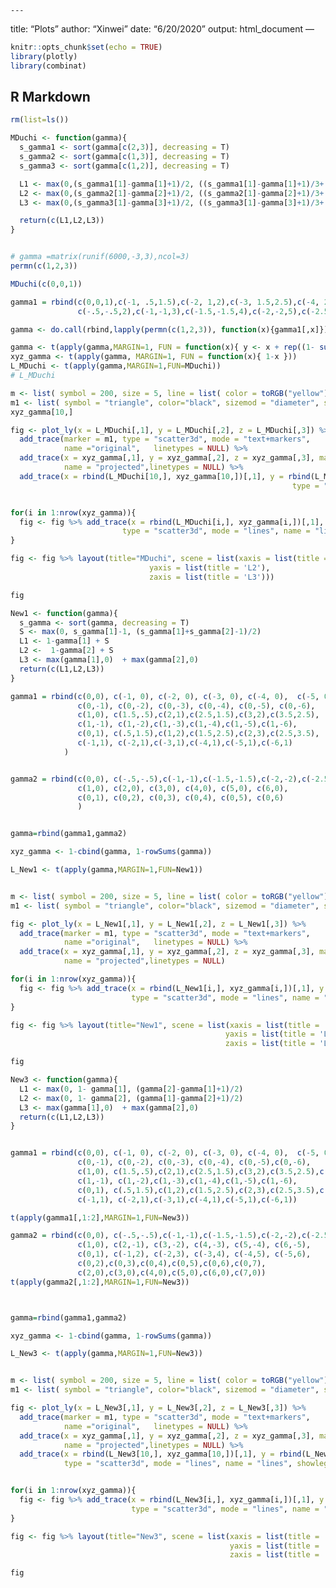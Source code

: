     ---
title: "Plots"
author: "Xinwei"
date: "6/20/2020"
output: html_document
---

```r
knitr::opts_chunk$set(echo = TRUE)
library(plotly)
library(combinat)
```

## R Markdown

```r

rm(list=ls())

MDuchi <- function(gamma){
  s_gamma1 <- sort(gamma[c(2,3)], decreasing = T)
  s_gamma2 <- sort(gamma[c(1,3)], decreasing = T)
  s_gamma3 <- sort(gamma[c(1,2)], decreasing = T)

  L1 <- max(0,(s_gamma1[1]-gamma[1]+1)/2, ((s_gamma1[1]-gamma[1]+1)/3+ (s_gamma1[2]-gamma[1]+1)/3))
  L2 <- max(0,(s_gamma2[1]-gamma[2]+1)/2, ((s_gamma2[1]-gamma[2]+1)/3+ (s_gamma2[2]-gamma[2]+1)/3))
  L3 <- max(0,(s_gamma3[1]-gamma[3]+1)/2, ((s_gamma3[1]-gamma[3]+1)/3+ (s_gamma3[2]-gamma[3]+1)/3))

  return(c(L1,L2,L3))
}


# gamma =matrix(runif(6000,-3,3),ncol=3)
permn(c(1,2,3))

MDuchi(c(0,0,1))

gamma1 = rbind(c(0,0,1),c(-1, .5,1.5),c(-2, 1,2),c(-3, 1.5,2.5),c(-4, 2,3),c(-5, 2.5,3.5),c(-6, 3,4), 
               c(-.5,-.5,2),c(-1,-1,3),c(-1.5,-1.5,4),c(-2,-2,5),c(-2.5,-2.5,6),c(-3,-3,7))

gamma <- do.call(rbind,lapply(permn(c(1,2,3)), function(x){gamma1[,x]}))

gamma <- t(apply(gamma,MARGIN=1, FUN = function(x){ y <- x + rep((1- sum(x))/3,3)}))
xyz_gamma <- t(apply(gamma, MARGIN=1, FUN = function(x){ 1-x }))
L_MDuchi <- t(apply(gamma,MARGIN=1,FUN=MDuchi))
# L_MDuchi

m <- list( symbol = 200, size = 5, line = list( color = toRGB("yellow"), width = 2 ) ) 
m1 <- list( symbol = "triangle", color="black", sizemod = "diameter", size = 5, line = list( color = "black", width = 2 ) )
xyz_gamma[10,]

fig <- plot_ly(x = L_MDuchi[,1], y = L_MDuchi[,2], z = L_MDuchi[,3]) %>%
  add_trace(marker = m1, type = "scatter3d", mode = "text+markers", 
            name ="original",   linetypes = NULL) %>%
  add_trace(x = xyz_gamma[,1], y = xyz_gamma[,2], z = xyz_gamma[,3], marker = m, type = "scatter3d", mode = "text+markers", 
            name = "projected",linetypes = NULL) %>% 
  add_trace(x = rbind(L_MDuchi[10,], xyz_gamma[10,])[,1], y = rbind(L_MDuchi[10,],xyz_gamma[10,])[,2], z = rbind(L_MDuchi[10,],xyz_gamma[10,])[,3],
                                                               type = "scatter3d", mode = "lines", name = "lines", showlegend = FALSE)


for(i in 1:nrow(xyz_gamma)){
  fig <- fig %>% add_trace(x = rbind(L_MDuchi[i,], xyz_gamma[i,])[,1], y = rbind(L_MDuchi[i,],xyz_gamma[i,])[,2], z = rbind(L_MDuchi[i,], xyz_gamma[i,])[,3],
                         type = "scatter3d", mode = "lines", name = "lines", showlegend = FALSE)
}

fig <- fig %>% layout(title="MDuchi", scene = list(xaxis = list(title = 'L1'),
                               yaxis = list(title = 'L2'),
                               zaxis = list(title = 'L3')))

```

```r
fig
```

```r

New1 <- function(gamma){
  s_gamma <- sort(gamma, decreasing = T)
  S <- max(0, s_gamma[1]-1, (s_gamma[1]+s_gamma[2]-1)/2)
  L1 <- 1-gamma[1] + S
  L2 <-  1-gamma[2] + S
  L3 <- max(gamma[1],0)  + max(gamma[2],0)
  return(c(L1,L2,L3))
}

gamma1 = rbind(c(0,0), c(-1, 0), c(-2, 0), c(-3, 0), c(-4, 0),  c(-5, 0), c(-6,0),
               c(0,-1), c(0,-2), c(0,-3), c(0,-4), c(0,-5), c(0,-6),
               c(1,0), c(1.5,.5),c(2,1),c(2.5,1.5),c(3,2),c(3.5,2.5),
               c(1,-1), c(1,-2),c(1,-3),c(1,-4),c(1,-5),c(1,-6),
               c(0,1), c(.5,1.5),c(1,2),c(1.5,2.5),c(2,3),c(2.5,3.5),
               c(-1,1), c(-2,1),c(-3,1),c(-4,1),c(-5,1),c(-6,1)
            )


gamma2 = rbind(c(0,0), c(-.5,-.5),c(-1,-1),c(-1.5,-1.5),c(-2,-2),c(-2.5,-2.5),c(-3,-3),c(-3.5,-3.5),
               c(1,0), c(2,0), c(3,0), c(4,0), c(5,0), c(6,0),
               c(0,1), c(0,2), c(0,3), c(0,4), c(0,5), c(0,6)
               )


gamma=rbind(gamma1,gamma2)

xyz_gamma <- 1-cbind(gamma, 1-rowSums(gamma))

L_New1 <- t(apply(gamma,MARGIN=1,FUN=New1))


m <- list( symbol = 200, size = 5, line = list( color = toRGB("yellow"), width = 2 ) ) 
m1 <- list( symbol = "triangle", color="black", sizemod = "diameter", size = 5, line = list( color = "black", width = 2 ) )

fig <- plot_ly(x = L_New1[,1], y = L_New1[,2], z = L_New1[,3]) %>%
  add_trace(marker = m1, type = "scatter3d", mode = "text+markers", 
            name ="original",   linetypes = NULL) %>%
  add_trace(x = xyz_gamma[,1], y = xyz_gamma[,2], z = xyz_gamma[,3], marker = m, type = "scatter3d", mode = "text+markers", 
            name = "projected",linetypes = NULL)

for(i in 1:nrow(xyz_gamma)){
  fig <- fig %>% add_trace(x = rbind(L_New1[i,], xyz_gamma[i,])[,1], y = rbind(L_New1[i,],xyz_gamma[i,])[,2], z = rbind(L_New1[i,], xyz_gamma[i,])[,3],
                           type = "scatter3d", mode = "lines", name = "lines", showlegend = FALSE)
}

fig <- fig %>% layout(title="New1", scene = list(xaxis = list(title = 'L1'),
                                                yaxis = list(title = 'L2'),
                                                zaxis = list(title = 'L3')))


```

```r
fig
```


```r
New3 <- function(gamma){
  L1 <- max(0, 1- gamma[1], (gamma[2]-gamma[1]+1)/2)
  L2 <- max(0, 1- gamma[2], (gamma[1]-gamma[2]+1)/2)
  L3 <- max(gamma[1],0)  + max(gamma[2],0)
  return(c(L1,L2,L3))
}


gamma1 = rbind(c(0,0), c(-1, 0), c(-2, 0), c(-3, 0), c(-4, 0),  c(-5, 0),  c(-6, 0),
               c(0,-1), c(0,-2), c(0,-3), c(0,-4), c(0,-5),c(0,-6),
               c(1,0), c(1.5,.5),c(2,1),c(2.5,1.5),c(3,2),c(3.5,2.5),c(4,3),
               c(1,-1), c(1,-2),c(1,-3),c(1,-4),c(1,-5),c(1,-6),
               c(0,1), c(.5,1.5),c(1,2),c(1.5,2.5),c(2,3),c(2.5,3.5),c(3,4),
               c(-1,1), c(-2,1),c(-3,1),c(-4,1),c(-5,1),c(-6,1))

t(apply(gamma1[,1:2],MARGIN=1,FUN=New3))

gamma2 = rbind(c(0,0), c(-.5,-.5),c(-1,-1),c(-1.5,-1.5),c(-2,-2),c(-2.5,-2.5),c(-3,-3),c(-3.5,-3.5),
               c(1,0), c(2,-1), c(3,-2), c(4,-3), c(5,-4), c(6,-5),
               c(0,1), c(-1,2), c(-2,3), c(-3,4), c(-4,5), c(-5,6),
               c(0,2),c(0,3),c(0,4),c(0,5),c(0,6),c(0,7),
               c(2,0),c(3,0),c(4,0),c(5,0),c(6,0),c(7,0))
t(apply(gamma2[,1:2],MARGIN=1,FUN=New3))



gamma=rbind(gamma1,gamma2)

xyz_gamma <- 1-cbind(gamma, 1-rowSums(gamma))

L_New3 <- t(apply(gamma,MARGIN=1,FUN=New3))


m <- list( symbol = 200, size = 5, line = list( color = toRGB("yellow"), width = 2 ) ) 
m1 <- list( symbol = "triangle", color="black", sizemod = "diameter", size = 5, line = list( color = "black", width = 2 ) )

fig <- plot_ly(x = L_New3[,1], y = L_New3[,2], z = L_New3[,3]) %>%
  add_trace(marker = m1, type = "scatter3d", mode = "text+markers", 
            name ="original",   linetypes = NULL) %>%
  add_trace(x = xyz_gamma[,1], y = xyz_gamma[,2], z = xyz_gamma[,3], marker = m, type = "scatter3d", mode = "text+markers", 
            name = "projected",linetypes = NULL) %>% 
  add_trace(x = rbind(L_New3[10,], xyz_gamma[10,])[,1], y = rbind(L_New3[10,],xyz_gamma[10,])[,2], z = rbind(L_New3[10,],xyz_gamma[10,])[,3],
            type = "scatter3d", mode = "lines", name = "lines", showlegend = FALSE)


for(i in 1:nrow(xyz_gamma)){
  fig <- fig %>% add_trace(x = rbind(L_New3[i,], xyz_gamma[i,])[,1], y = rbind(L_New3[i,],xyz_gamma[i,])[,2], z = rbind(L_New3[i,], xyz_gamma[i,])[,3],
                           type = "scatter3d", mode = "lines", name = "lines", showlegend = FALSE)
}

fig <- fig %>% layout(title="New3", scene = list(xaxis = list(title = 'L1'),
                                                 yaxis = list(title = 'L2'),
                                                 zaxis = list(title = 'L3')))

```

```r
fig
```
